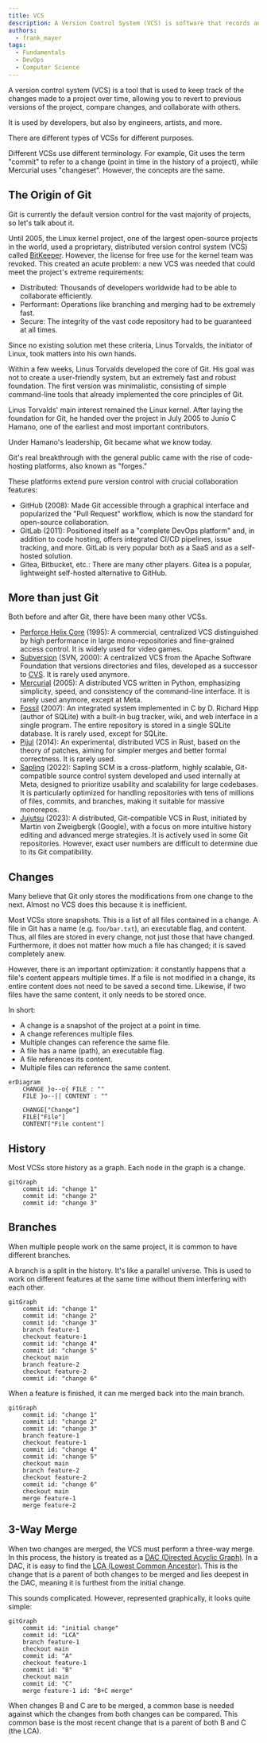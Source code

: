 ```yaml
---
title: VCS
description: A Version Control System (VCS) is software that records and manages changes to files over time, enabling teams to collaborate by tracking edits, viewing history, and reverting to earlier states. It supports concurrent development through branching and merging, preserving a searchable, auditable history of the project.
authors:
  - frank_mayer
tags:
  - Fundamentals
  - DevOps
  - Computer Science
---
```


A version control system (VCS) is a tool that is used to keep track of the changes made to a project over time, allowing you to revert to previous versions of the project, compare changes, and collaborate with others.

It is used by developers, but also by engineers, artists, and more.

There are different types of VCSs for different purposes.

Different VCSs use different terminology. For example, Git uses the term "commit" to refer to a change (point in time in the history of a project), while Mercurial uses "changeset". However, the concepts are the same.

## The Origin of Git

Git is currently the default version control for the vast majority of projects, so let's talk about it.

Until 2005, the Linux kernel project, one of the largest open-source projects in the world, used a proprietary, distributed version control system (VCS) called [BitKeeper](https://www.bitkeeper.org/). However, the license for free use for the kernel team was revoked. This created an acute problem: a new VCS was needed that could meet the project's extreme requirements:

- Distributed: Thousands of developers worldwide had to be able to collaborate efficiently.
- Performant: Operations like branching and merging had to be extremely fast.
- Secure: The integrity of the vast code repository had to be guaranteed at all times.

Since no existing solution met these criteria, Linus Torvalds, the initiator of Linux, took matters into his own hands.

Within a few weeks, Linus Torvalds developed the core of Git. His goal was not to create a user-friendly system, but an extremely fast and robust foundation. The first version was minimalistic, consisting of simple command-line tools that already implemented the core principles of Git.

Linus Torvalds' main interest remained the Linux kernel. After laying the foundation for Git, he handed over the project in July 2005 to Junio C Hamano, one of the earliest and most important contributors.

Under Hamano's leadership, Git became what we know today.

Git's real breakthrough with the general public came with the rise of code-hosting platforms, also known as "forges."

These platforms extend pure version control with crucial collaboration features:

- GitHub (2008): Made Git accessible through a graphical interface and popularized the "Pull Request" workflow, which is now the standard for open-source collaboration.
- GitLab (2011): Positioned itself as a "complete DevOps platform" and, in addition to code hosting, offers integrated CI/CD pipelines, issue tracking, and more. GitLab is very popular both as a SaaS and as a self-hosted solution.
- Gitea, Bitbucket, etc.: There are many other players. Gitea is a popular, lightweight self-hosted alternative to GitHub.

## More than just Git

Both before and after Git, there have been many other VCSs.

- [Perforce Helix Core](https://www.perforce.com/products/helix-core) (1995): A commercial, centralized VCS distinguished by high performance in large mono-repositories and fine-grained access control. It is widely used for video games.
- [Subversion](https://subversion.apache.org/) (SVN, 2000): A centralized VCS from the Apache Software Foundation that versions directories and files, developed as a successor to [CVS](https://savannah.nongnu.org/projects/cvs). It is rarely used anymore.
- [Mercurial](https://www.mercurial-scm.org/) (2005): A distributed VCS written in Python, emphasizing simplicity, speed, and consistency of the command-line interface. It is rarely used anymore, except at Meta.
- [Fossil](https://fossil-scm.org/) (2007): An integrated system implemented in C by D. Richard Hipp (author of SQLite) with a built-in bug tracker, wiki, and web interface in a single program. The entire repository is stored in a single SQLite database. It is rarely used, except for SQLite.
- [Pijul](https://pijul.org/) (2014): An experimental, distributed VCS in Rust, based on the theory of patches, aiming for simpler merges and better formal correctness. It is rarely used.
- [Sapling](https://sapling-scm.com/) (2022): Sapling SCM is a cross-platform, highly scalable, Git-compatible source control system developed and used internally at Meta, designed to prioritize usability and scalability for large codebases. It is particularly optimized for handling repositories with tens of millions of files, commits, and branches, making it suitable for massive monorepos.
- [Jujutsu](https://jj-vcs.github.io/jj/latest/) (2023): A distributed, Git-compatible VCS in Rust, initiated by Martin von Zweigbergk (Google), with a focus on more intuitive history editing and advanced merge strategies. It is actively used in some Git repositories. However, exact user numbers are difficult to determine due to its Git compatibility.

## Changes

Many believe that Git only stores the modifications from one change to the next. Almost no VCS does this because it is inefficient.

Most VCSs store snapshots. This is a list of all files contained in a change. A file in Git has a name (e.g. `foo/bar.txt`), an executable flag, and content. Thus, all files are stored in every change, not just those that have changed. Furthermore, it does not matter how much a file has changed; it is saved completely anew.

However, there is an important optimization: it constantly happens that a file's content appears multiple times. If a file is not modified in a change, its entire content does not need to be saved a second time. Likewise, if two files have the same content, it only needs to be stored once.

In short:

- A change is a snapshot of the project at a point in time.
- A change references multiple files.
- Multiple changes can reference the same file.
- A file has a name (path), an executable flag.
- A file references its content.
- Multiple files can reference the same content.

```mermaid
erDiagram
    CHANGE }o--o{ FILE : ""
    FILE }o--|| CONTENT : ""

    CHANGE["Change"]
    FILE["File"]
    CONTENT["File content"]
```

## History

Most VCSs store history as a graph. Each node in the graph is a change.

```mermaid
gitGraph
    commit id: "change 1"
    commit id: "change 2"
    commit id: "change 3"
```

## Branches

When multiple people work on the same project, it is common to have different branches.

A branch is a split in the history. It's like a parallel universe.
This is used to work on different features at the same time without them interfering with each other.

```mermaid
gitGraph
    commit id: "change 1"
    commit id: "change 2"
    commit id: "change 3"
    branch feature-1
    checkout feature-1
    commit id: "change 4"
    commit id: "change 5"
    checkout main
    branch feature-2
    checkout feature-2
    commit id: "change 6"
```

When a feature is finished, it can me merged back into the main branch.

```mermaid
gitGraph
    commit id: "change 1"
    commit id: "change 2"
    commit id: "change 3"
    branch feature-1
    checkout feature-1
    commit id: "change 4"
    commit id: "change 5"
    checkout main
    branch feature-2
    checkout feature-2
    commit id: "change 6"
    checkout main
    merge feature-1
    merge feature-2
```

## 3-Way Merge

When two changes are merged, the VCS must perform a three-way merge. In this process, the history is treated as a [DAC (Directed Acyclic Graph)](https://en.wikipedia.org/wiki/Directed_acyclic_graph). In a DAC, it is easy to find the [LCA (Lowest Common Ancestor)](https://en.wikipedia.org/wiki/Lowest_common_ancestor). This is the change that is a parent of both changes to be merged and lies deepest in the DAC, meaning it is furthest from the initial change.

This sounds complicated. However, represented graphically, it looks quite simple:

```mermaid
gitGraph
    commit id: "initial change"
    commit id: "LCA"
    branch feature-1
    checkout main
    commit id: "A"
    checkout feature-1
    commit id: "B"
    checkout main
    commit id: "C"
    merge feature-1 id: "B+C merge"
```

When changes B and C are to be merged, a common base is needed against which the changes from both changes can be compared. This common base is the most recent change that is a parent of both B and C (the LCA).
